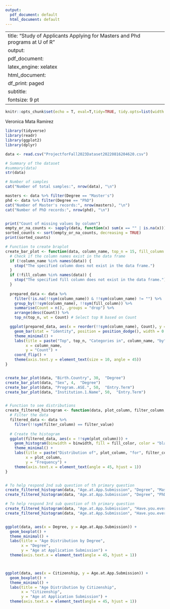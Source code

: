 ```yaml
---
output:
  pdf_document: default
  html_document: default
---
```

---
title: "Study of Applicants Applying for Masters and Phd programs at U of R"
output:
  pdf_document: 
    latex_engine: xelatex
  html_document:
    df_print: paged
subtitle: 
fontsize: 9 pt
---

```r
knitr::opts_chunk$set(echo = T, eval=T,tidy=TRUE, tidy.opts=list(width.cutoff=60))
```
Veronica Mata Ramirez

```   r
library(tidyverse)  
library(readr)      
library(ggplot2)    
library(dplyr)

data <- read.csv("ProjectforFall2023Dataset20220816204620.csv")

# Summary of the dataset
#summary(data)
str(data)

# Number of samples
cat("Number of total samples:", nrow(data), "\n")

masters <- data %>% filter(Degree == "Master's")
phd <- data %>% filter(Degree == "PhD")
cat("Number of Master's records:", nrow(masters), "\n")
cat("Number of PhD records:", nrow(phd), "\n")


print("Count of missing values by column") 
empty_or_na_counts <- sapply(data, function(x) sum(x == "" | is.na(x)))
sorted_counts <- sort(empty_or_na_counts, decreasing = TRUE)
print(sorted_counts)

# Function to create braplot
create_bar_plot <- function(data, column_name, top_n = 15, fill_column = "Entry.Term") {
  # Check if the column names exist in the data frame
  if (!column_name %in% names(data)) {
    stop("The specified column does not exist in the data frame.")
  }
  if (!fill_column %in% names(data)) {
    stop("The specified fill column does not exist in the data frame.")
  }
  
  prepared_data <- data %>%
    filter(!is.na(!!sym(column_name)) & !!sym(column_name) != "") %>%
    group_by(!!sym(column_name), !!sym(fill_column)) %>%
    summarise(Count = n(), .groups = "drop") %>%
    arrange(desc(Count)) %>%
    top_n(top_n, wt = Count) # Select top N based on Count

  ggplot(prepared_data, aes(x = reorder(!!sym(column_name), Count), y = Count, fill = !!sym(fill_column))) +
    geom_bar(stat = "identity", position = position_dodge(), width = 0.9) +
    theme_minimal() +
    labs(title = paste("Top", top_n, "Categories in", column_name, "by", fill_column), 
         x = column_name, 
         y = "Count") +
    coord_flip() +
    theme(axis.text.y = element_text(size = 10, angle = 45))
}


create_bar_plot(data, "Birth.Country", 30,  "Degree")
create_bar_plot(data, "Sex", 4,  "Degree")
create_bar_plot(data, "Program..ASE.", 50,  "Entry.Term")
create_bar_plot(data, "Institution.1.Name", 50,  "Entry.Term")


# Function to see distributions
create_filtered_histogram <- function(data, plot_column, filter_column, filter_value, binwidth = 0.5, fill_color = "pink") {
  # Filter the data
  filtered_data <- data %>%
    filter(!!sym(filter_column) == filter_value)
  
  # Create the histogram
  ggplot(filtered_data, aes(x = !!sym(plot_column))) +
    geom_histogram(binwidth = binwidth, fill = fill_color, color = "black") +
    theme_minimal() +
    labs(title = paste("Distribution of", plot_column, "for", filter_column, "=", filter_value), 
         x = plot_column, 
         y = "Frequency") +
    theme(axis.text.x = element_text(angle = 45, hjust = 1))
}


# To help respond 2nd sub question of th primary question
create_filtered_histogram(data, "Age.at.App.Submission", "Degree", "Master's", 0.5, "pink")
create_filtered_histogram(data, "Age.at.App.Submission", "Degree", "PhD", 0.5, "blue")

# To help respond 3rd sub question of th primary question
create_filtered_histogram(data, "Age.at.App.Submission", "Have.you.ever.failed.a.course.", 0, 0.5, "green")
create_filtered_histogram(data, "Age.at.App.Submission", "Have.you.ever.failed.a.course.", 1, 0.5, "yellow")


ggplot(data, aes(x = Degree, y = Age.at.App.Submission)) +
  geom_boxplot() +
  theme_minimal() +
  labs(title = "Age Distribution by Degree", 
       x = "Degree", 
       y = "Age at Application Submission") +
  theme(axis.text.x = element_text(angle = 45, hjust = 1))



ggplot(data, aes(x = Citizenship, y = Age.at.App.Submission)) +
  geom_boxplot() +
  theme_minimal() +
  labs(title = "Age Distribution by Citizenship", 
       x = "Citizenship", 
       y = "Age at Application Submission") +
  theme(axis.text.x = element_text(angle = 45, hjust = 1))

```